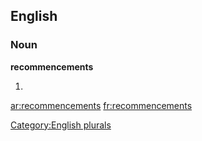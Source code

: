 
==English==

===Noun===
'''recommencements'''

# {{plural of|[[recommencement]]}}

[[Category:English plurals]]

[[ar:recommencements]]
[[fr:recommencements]]